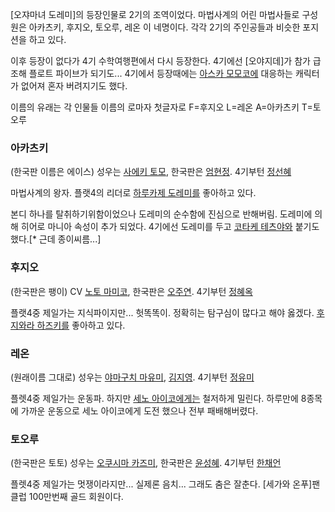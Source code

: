 [오쟈마녀 도레미]의 등장인물로 2기의 조역이었다.
마법사계의 어린 마법사들로 구성원은 아카츠키, 후지오, 토오루, 레온 이 네명이다. 각각 2기의 주인공들과 비슷한 포지션을 하고 있다.

이후 등장이 없다가 4기 수학여행편에서 다시 등장한다. 4기에선 [오야지데]가 참가 급조해 플로트 파이브가 되기도...
4기에서 등장때에는 [[아스카 모모코]]에 대응하는 캐릭터가 없어져 혼자 버려지기도 했다.

이름의 유래는 각 인물들 이름의 로마자 첫글자로
F=후지오
L=레온
A=아카츠키
T=토오루


=== 아카츠키 ===
(한국판 이름은 에이스) 성우는 [[사에키 토모]], 한국판은 [[엄현정]]. 4기부턴 [[정선혜]]

마법사계의 왕자.
플랫4의 리더로 [[하루카제 도레미]]를 좋아하고 있다.

본디 하나를 탈취하기위함이었으나 도레미의 순수함에 진심으로 반해버림.
도레미에 의해 히어로 마니아 속성이 추가 되었다.
4기에선 도레미를 두고 [[코타케 테츠야]]와 붙기도 했다.[* 근데 종이씨름...]


=== 후지오 ===
(한국판은 팽이) CV [[노토 마미코]], 한국판은 [[오주연]]. 4기부턴 [[정혜옥]]

플랫4중 제일가는 지식파이지만... 헛똑똑이.
정확히는 탐구심이 많다고 해야 옳겠다.
[[후지와라 하즈키]]를 좋아하고 있다.


=== 레온 ===
(원래이름 그대로) 성우는 [[야마구치 마유미]], [[김지영]]. 4기부턴 [[정유미]] 

플렛4중 제일가는 운동파.
하지만 [[세노 아이코]]에게는 철저하게 밀린다.
하루만에 8종목에 가까운 운동으로 세노 아이코에게 도전 했으나 전부 패배해버렸다.


=== 토오루 ===
(한국판은 토토) 성우는 [[오쿠시마 카즈미]], 한국판은 [[윤성혜]]. 4기부턴 [[한채언]]

플렛4중 제일가는 멋쟁이라지만...
실제론 음치... 그래도 춤은 잘춘다.
[세가와 온푸]팬클럽 100만번째 골드 회원이다.

